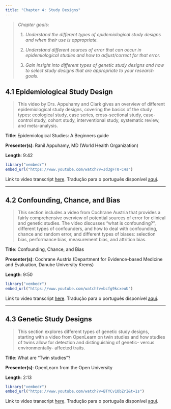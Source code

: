 ```yaml
---
title: "Chapter 4: Study Designs"
---
```


> *Chapter goals:*
>
> 1.  *Understand the different types of epidemiological study designs and when their use is appropriate.*
>
> 2.  *Understand different sources of error that can occur in epidemiological studies and how to adjust/correct for that error.*
>
> 3.  *Gain insight into different types of genetic study designs and how to select study designs that are appropriate to your research goals.*

## 4.1 Epidemiological Study Design {#sec-section1}

> This video by Drs. Appuhamy and Clark gives an overview of different epidemiological study designs, covering the basics of the study types: ecological study, case series, cross-sectional study, case-control study, cohort study, interventional study, systematic review, and meta-analysis.

**Title**: Epidemiological Studies: A Beginners guide

**Presenter(s)**: Ranil Appuhamy, MD (World Health Organization)

**Length**: 9:42

```r
library("vembedr")
embed_url("https://www.youtube.com/watch?v=Jd3gFT0-C4s")
```

Link to video transcript [here](chapter4.1_transcript.qmd). Tradução para o português disponível [aqui](chapter4.1_transcript_portugues.qmd#sec-section1).

------------------------------------------------------------------------

## 4.2 Confounding, Chance, and Bias {#sec-section2}

> This section includes a video from Cochrane Austria that provides a fairly comprehensive overview of potential sources of error for clinical and genetic studies. The video discusses "what is confounding?", different types of confounders, and how to deal with confounding, chance and random error, and different types of biases: selection bias, performance bias, measurement bias, and attrition bias. 

**Title**: Confounding, Chance, and Bias

**Presenter(s)**: Cochrane Austria (Department for Evidence-based Medicine and Evaluation, Danube University Krems)

**Length**: 9:50

```r
library("vembedr")
embed_url("https://www.youtube.com/watch?v=bcfg9kcxeuU")
```

Link to video transcript [here](chapter4.2_transcript.qmd). Tradução para o português disponível [aqui](chapter4.2_transcript_portugues.qmd#sec-section1).

------------------------------------------------------------------------

## 4.3 Genetic Study Designs {#sec-section3}

> This section explores different types of genetic study designs, starting with a video from OpenLearn on twin studies and how studies of twins allow for detection and distinguishing of genetic- versus environmentally- affected traits.

**Title**: What are "Twin studies"?

**Presenter(s)**: OpenLearn from the Open University

**Length**: 2:13

```r
library("vembedr")
embed_url("https://www.youtube.com/watch?v=BTYCv1ObZrI&t=1s")
```

Link to video transcript [here](chapter4.3_transcript.qmd#sec-video1). Tradução para o português disponível [aqui](chapter4.3_transcript_portugues.qmd#sec-section1).
